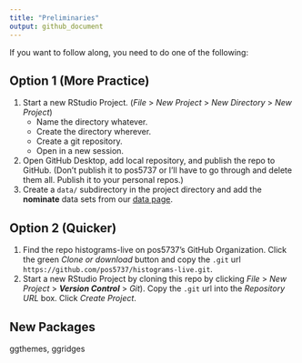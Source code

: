 ```yaml
---
title: "Preliminaries"
output: github_document
---
```


If you want to follow along, you need to do one of the following:

## Option 1 (More Practice)

1. Start a new RStudio Project. (*File* > *New Project* > *New Directory* > *New Project*)
   - Name the directory whatever.
   - Create the directory wherever.
   - Create a git repository.
   - Open in a new session.
1. Open GitHub Desktop, add local repository, and publish the repo to GitHub. (Don't publish it to pos5737 or I'll have to go through and delete them all. Publish it to your personal repos.)
1. Create a `data/` subdirectory in the project directory and add the **nominate** data sets from our [data page](https://pos5737.github.io/data.html).

## Option 2 (Quicker)

1. Find the repo histograms-live on pos5737's GitHub Organization. Click the green *Clone or download* button and copy the `.git` url `https://github.com/pos5737/histograms-live.git`.
1. Start a new RStudio Project by cloning this repo by clicking *File* > *New Project* > ***Version Control*** > *Git*). Copy the `.git` url into the *Repository URL* box. Click *Create Project*. 

## New Packages

ggthemes, ggridges